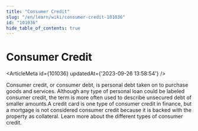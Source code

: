 ```yaml
---
title: "Consumer Credit"
slug: "/en/learn/wiki/consumer-credit-101036"
id: "101036"
hide_table_of_contents: true
---
```



# Consumer Credit

<ArticleMeta id={101036} updatedAt={'2023-09-26 13:58:54'} />
<div className='border-solid border-b border-t-0 my-4 border-[var(--ifm-color-gray-300)]' />

Consumer credit, or consumer debt, is personal debt taken on to purchase goods and services. Although any type of personal loan could be labeled consumer credit, the term is more often used to describe unsecured debt of smaller amounts.A credit card is one type of consumer credit in finance, but a mortgage is not considered consumer credit because it is backed with the property as collateral. Learn more about the different types of consumer credit.
